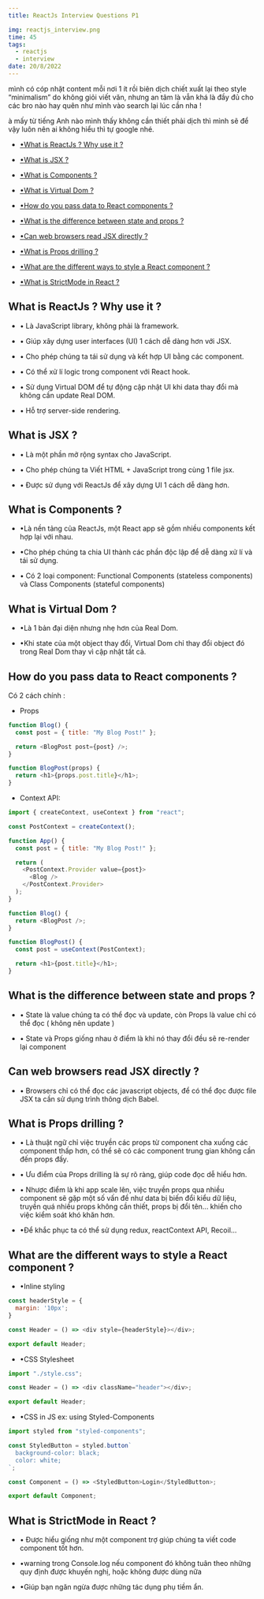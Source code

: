 ```yaml
---
title: ReactJs Interview Questions P1

img: reactjs_interview.png
time: 45
tags:
  - reactjs
  - interview
date: 20/8/2022
---
```


mình có cóp nhặt content mỗi nơi 1 ít rồi biên dịch chiết xuất lại theo style “minimalism” do không giỏi viết văn, nhưng an tâm là vẫn khá là đầy đủ cho các bro nào hay quên như mình vào search lại lúc cần nha !

à mấy từ tiếng Anh nào mình thấy không cần thiết phải dịch thì mình sẽ để vậy luôn nên ai không hiểu thì tự google nhé.

- [<span>•</span>What is ReactJs ? Why use it ?](#what-is-reactjs--why-use-it-)

- [<span>•</span>What is JSX ?](#what-is-jsx-)

- [<span>•</span>What is Components ?](#what-is-components-)

- [<span>•</span>What is Virtual Dom ?](#what-is-virtual-dom-)

- [<span>•</span>How do you pass data to React components ?](#how-do-you-pass-data-to-react-components)

- [<span>•</span>What is the difference between state and props ?](#what-is-the-difference-between-state-and-props-)

- [<span>•</span>Can web browsers read JSX directly ?](#can-web-browsers-read-jsx-directly-)

- [<span>•</span>What is Props drilling ?](#what-is-props-drilling-)

- [<span>•</span>What are the different ways to style a React component ?](#what-are-the-different-ways-to-style-a-react-component-)

- [<span>•</span>What is StrictMode in React ?](#what-is-strictmode-in-react-)

## What is ReactJs ? Why use it ?

- <span>•</span>
  Là JavaScript library, không phải là framework.

- <span>•</span>
  Giúp xây dựng user interfaces (UI) 1 cách dễ dàng hơn với JSX.

- <span>•</span>
  Cho phép chúng ta tái sử dụng và kết hợp UI bằng các component.

- <span>•</span>
  Có thể xử lí logic trong component với React hook.

- <span>•</span>
  Sử dụng Virtual DOM để tự động cập nhật UI khi data thay đổi mà không cần update
  Real DOM.

- <span>•</span>
  Hỗ trợ server-side rendering.

## What is JSX ?

- <span>•</span>
  Là một phần mở rộng syntax cho JavaScript.

- <span>•</span>
  Cho phép chúng ta Viết HTML + JavaScript trong cùng 1 file jsx.

- <span>•</span>
  Được sử dụng với ReactJs để xây dựng UI 1 cách dễ dàng hơn.

## What is Components ?

- <span>•</span>Là nền tảng của ReactJs, một React app sẽ gồm nhiều components
  kết hợp lại với nhau.

- <span>•</span>Cho phép chúng ta chia UI thành các phần độc lập để dễ dàng xử
  lí và tái sử dụng.

- <span>•</span> Có 2 loại component: Functional Components (stateless components)
  và Class Components (stateful components)

## What is Virtual Dom ?

- <span>•</span>Là 1 bản đại diện nhưng nhẹ hơn của Real Dom.

- <span>•</span>Khi state của một object thay đổi, Virtual Dom chỉ thay đổi
  object đó trong Real Dom thay vì cập nhật tất cả.

## How do you pass data to React components ?

Có 2 cách chính :

- Props

```js
function Blog() {
  const post = { title: "My Blog Post!" };

  return <BlogPost post={post} />;
}
```

```js
function BlogPost(props) {
  return <h1>{props.post.title}</h1>;
}
```

- Context API:

```js
import { createContext, useContext } from "react";

const PostContext = createContext();

function App() {
  const post = { title: "My Blog Post!" };

  return (
    <PostContext.Provider value={post}>
      <Blog />
    </PostContext.Provider>
  );
}

function Blog() {
  return <BlogPost />;
}

function BlogPost() {
  const post = useContext(PostContext);

  return <h1>{post.title}</h1>;
}
```

## What is the difference between state and props ?

- <span>•</span> State là value chúng ta có thể đọc và update, còn Props là value
  chỉ có thể đọc ( không nên update )

- <span>•</span> State và Props giống nhau ở điểm là khi nó thay đổi đều sẽ re-render
  lại component

## Can web browsers read JSX directly ?

- <span>•</span> Browsers chỉ có thể đọc các javascript objects, để có thể đọc được
  file JSX ta cần sử dụng trình thông dịch Babel.

## What is Props drilling ?

- <span>•</span> Là thuật ngữ chỉ việc truyền các props từ component cha xuống các
  component thấp hơn, có thể sẽ có các component trung gian không cần đến props đấy.

- <span>•</span> Ưu điểm của Props drilling là sự rõ ràng, giúp code đọc dễ hiểu
  hơn.

- <span>•</span> Nhược điểm là khi app scale lên, việc truyền props qua nhiều component
  sẽ gặp một số vấn đề như data bị biến đổi kiểu dữ liệu, truyền quá nhiều props
  không cần thiết, props bị đổi tên... khiến cho việc kiểm soát khó khăn hơn.

- <span>•</span>Để khắc phục ta có thể sử dụng redux, reactContext API,
  Recoil...

## What are the different ways to style a React component ?

- <span>•</span>Inline styling

```js
const headerStyle = {
  margin: '10px';
}

const Header = () => <div style={headerStyle}></div>;

export default Header;
```

- <span>•</span>CSS Stylesheet

```js
import "./style.css";

const Header = () => <div className="header"></div>;

export default Header;
```

- <span>•</span>CSS in JS ex: using Styled-Components

```js
import styled from "styled-components";

const StyledButton = styled.button`
  background-color: black;
  color: white;
`;

const Component = () => <StyledButton>Login</StyledButton>;

export default Component;
```

## What is StrictMode in React ?

- <span>•</span> Được hiểu giống như một component trợ giúp chúng ta viết code component
  tốt hơn.

- <span>•</span>warning trong Console.log nếu component đó không tuân theo những
  quy định được khuyến nghị, hoặc không được dùng nữa

- <span>•</span>Giúp bạn ngăn ngừa được những tác dụng phụ tiềm ẩn.
